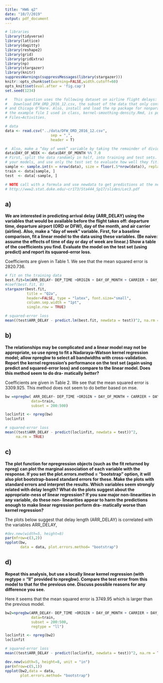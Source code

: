 ```yaml
---
title: "HW6 q2"
date: "10/7/2019"
output: pdf_document
---
```



```r

# libraries
library(tidyverse)
library(lattice)
library(dagitty)
library(reshape2)
library(grid)
library(gridExtra)
library(np)
library(stargazer)
library(knitr)
suppressWarnings(suppressMessages(library(stargazer))) 
knitr::opts_chunk$set(warning=FALSE,width.cutoff=60)
opts_knit$set(eval.after = 'fig.cap')
set.seed(1234)

#   This question uses the following dataset on airline flight delays: http://rosmarus.refsmmat.com/datasets/datasets/flight-delays/
#   Download DFW_ORD_2016_12.csv, the subset of the data that only contains Dallas/Fort Worth
# and Chicago O’Hare. Also, install and load the np package for nonparametric regression;
# the example file I used in class, kernel-smoothing-density.Rmd, is posted on Canvas under
# Files→Activities.

# data
data <- read.csv("../data/DFW_ORD_2016_12.csv",
                     sep = ",", 
                     header = T)

#  Also, make a “day of week” variable by taking the remainder of dividing “day of month” by 7
data$DAY_OF_WEEK <- data$DAY_OF_MONTH %% 7.0
# First, split the data randomly in half, into training and test sets. Use only the training set to fit
# your models, and use only the test set to evaluate how well they fit.
sample <- sample.int(n = nrow(data), size = floor(.5*nrow(data)), replace = F)
train <- data[sample, ]
test  <- data[-sample, ]

# NOTE call with a formula and use newdata to get predictions at the newdata
# http://www2.stat.duke.edu/~cr173/Sta444_Sp17/slides/Lec3.pdf

```




## a)

**We are interested in predicting arrival delay (ARR_DELAY) using the variables that would
be available before the flight takes off: departure time, departure airport (ORD or DFW),
day of the month, and air carrier (airline). Also, make a “day of week” variable.
First, for a baseline comparison, fit a linear model to the data using these variables. (Be
naive: assume the effects of time of day or day of week are linear.) Show a table of the
coefficients you find. Evaluate the model on the test set (using predict) and report its
squared-error loss.**

Coefficients are given in Table 1. We see that the mean squared error is 2820.736.

```r
# fit on the training data
best.fit=lm(ARR_DELAY~ DEP_TIME +ORIGIN + DAY_OF_MONTH + CARRIER + DAY_OF_WEEK, data=train)
#coef(best.fit, 8)
stargazer(best.fit, 
          title = "Q2a",
          header=FALSE, type = "latex", font.size="small",
          column.sep.width = "1pt",
          single.row = TRUE)

# squared-error loss
mean((test$ARR_DELAY - predict.lm(best.fit, newdata = test))^2, na.rm = TRUE)
```

## b) 

**The relationships may be complicated and a linear model may not be appropriate, so
use npreg to fit a Nadaraya–Watson kernel regression model; allow npregbw to select all
bandwidths with cross-validation.
Report the kernel regression’s performance on the test set (again using predict and squared-error loss) and compare to the linear model. Does this method seem to do dra-
matically better?**

Coefficients are given in Table 2. We see that the mean squared error is 3309.925. This method does not seem to do better based on mse.

```r
bw =npregbw( ARR_DELAY~ DEP_TIME +ORIGIN + DAY_OF_MONTH + CARRIER + DAY_OF_WEEK,
            data=train,
            subset = 200:500)

loclinfit <- npreg(bw)
loclinfit

# squared-error loss
mean((test$ARR_DELAY - predict(loclinfit, newdata = test))^2, 
     na.rm = TRUE)
```

## c) 

**The plot function for npregression objects (such as the fit returned by npreg) can plot
the marginal association of each variable with the response. If you set the plot.errors.method
= "bootstrap" option, it will also plot bootstrap-based standard errors for these.
Make the plots with standard errors and interpret the results. Which variables seem strongly related with delay length? What do the plots suggest about the appropriate-ness of linear regression? If you saw major non-linearities in any variable, do these non-
linearities appear to harm the predictions enough to make linear regression perform dra-
matically worse than kernel regression?**

The plots below suggest that delay length (ARR_DELAY) is correlated with the variables ARR_DELAY, 

```r
#dev.new(width=5, height=8)
par(mfrow=c(3,2))
npplot(bw, 
       data = data, plot.errors.method= "bootstrap")
```

## d) 

**Repeat this analysis, but use a locally linear kernel regression (with regtype = "ll" provided to npregbw). Compare the test error from this model to that for the previous one. Discuss possible reasons for any difference you see.**

Here it seems that the mean squared error is 3749.95 which is larger than the previous model. 
```r
bw2=npregbw(ARR_DELAY~ DEP_TIME +ORIGIN + DAY_OF_MONTH + CARRIER + DAY_OF_WEEK, 
            data=train,
            subset = 200:500,
            regtype = "ll")

loclinfit <- npreg(bw2)
loclinfit 

# squared-error loss
mean((test$ARR_DELAY - predict(loclinfit, newdata = test))^2, na.rm = TRUE)

dev.new(width=5, height=8, unit = "in")
par(mfrow=c(5,1))
npplot(bw2,data = data,
       plot.errors.method= "bootstrap")
```